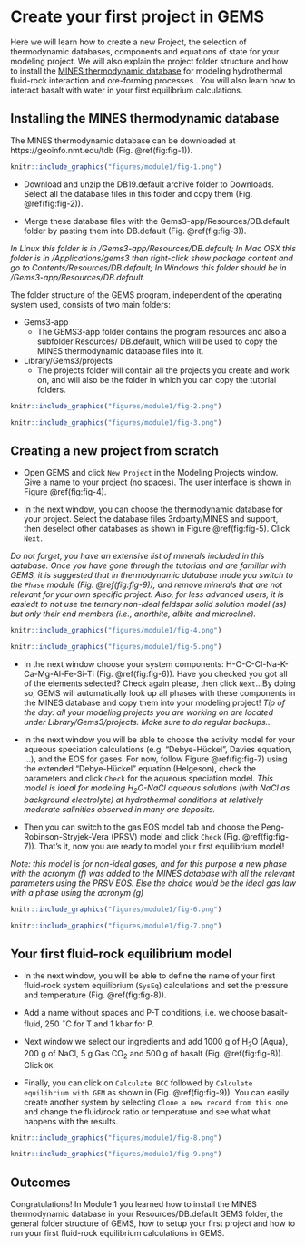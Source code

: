 # Create your first project in GEMS {#intro}

 Here we will learn how to create a new Project, the selection of thermodynamic databases, components and equations of state for your modeling project. We will also explain the project folder structure and how to install the [MINES thermodynamic database](https://geoinfo.nmt.edu/mines-tdb) for modeling hydrothermal fluid-rock interaction and ore-forming processes . You will also learn how to interact basalt with water in your first equilibrium calculations.
 
## Installing the MINES thermodynamic database

The MINES thermodynamic database can be downloaded at https://geoinfo.nmt.edu/tdb (Fig. \@ref(fig:fig-1)).


```r
knitr::include_graphics("figures/module1/fig-1.png")
```


- Download and unzip the DB19.default archive folder to Downloads. Select all the database files in this folder and copy them (Fig. \@ref(fig:fig-2)).

- Merge these database files with the Gems3-app/Resources/DB.default folder by pasting them into DB.default (Fig. \@ref(fig:fig-3)). 
 	
_In Linux this folder is in /Gems3-app/Resources/DB.default; In Mac OSX this folder is in /Applications/gems3 then right-click show package content and go to Contents/Resources/DB.default; In Windows this folder should be in /Gems3-app/Resources/DB.default._
 	
The folder structure of the GEMS program, independent of the operating system used, consists of two main folders: 

 		
- Gems3-app
    + The GEMS3-app folder contains the program resources and also a subfolder Resources/ DB.default, which will be used to copy the MINES thermodynamic database files into it. 

- Library/Gems3/projects
    + The projects folder will contain all the projects you create and work on, and will also be the folder in which you can copy the tutorial folders. 
 	
 ```r
knitr::include_graphics("figures/module1/fig-2.png")
```

```r
knitr::include_graphics("figures/module1/fig-3.png")
```	

 
## Creating a new project from scratch

- Open GEMS and click `New Project` in the Modeling Projects window. Give a name to your project (no spaces). The user interface is shown in Figure \@ref(fig:fig-4). 
 
- In the next window, you can choose the thermodynamic database for your project.	Select the database files 3rdparty/MINES and support, then deselect other databases as shown in Figure \@ref(fig:fig-5). Click `Next`.
 	
_Do not forget, you have an extensive list of minerals included in this database. Once you have gone through the tutorials and are familiar with GEMS, it is suggested that in thermodynamic database mode you switch to the `Phase` module (Fig. \@ref(fig:fig-9)), and remove minerals that are not relevant for your own specific project. Also, for less advanced users, it is easiedt to not use the ternary non-ideal feldspar solid solution model (ss) but only their end members (i.e., anorthite, albite and microcline)._


```r
knitr::include_graphics("figures/module1/fig-4.png")
```

```r
knitr::include_graphics("figures/module1/fig-5.png")
```
 	
 
- In the next window choose your system components: H-O-C-Cl-Na-K-Ca-Mg-Al-Fe-Si-Ti (Fig. \@ref(fig:fig-6)). Have you checked you got all of the elements selected? Check again please, then click `Next`...By doing so, GEMS will automatically look up all phases with these components in the MINES database and copy them into your modeling project!   _Tip of the day: all your modeling projects you are working on are located under Library/Gems3/projects. Make sure to do regular backups..._

	
- In the next window you will be able to choose the activity model for your aqueous speciation calculations (e.g. "Debye-Hückel", Davies equation, ...), and the EOS for gases. For now, follow Figure \@ref(fig:fig-7) using the extended "Debye-Hückel" equation (Helgeson), check the parameters and click `Check` for the aqueous speciation model. _This model is ideal for modeling H$_2$O-NaCl aqueous solutions (with NaCl as background electrolyte) at hydrothermal conditions at relatively moderate salinities observed in many ore deposits._

- Then you can switch to the gas EOS model tab and choose the Peng-Robinson-Stryjek-Vera (PRSV) model and click `Check` (Fig. \@ref(fig:fig-7)). That's it, now you are ready to model your first equilibrium model!

_Note: this model is for non-ideal gases, and for this purpose a new phase with the acronym (f) was added to the MINES database with all the relevant parameters using the PRSV EOS. Else the choice would be the ideal gas law with a phase using the acronym (g)_

```r
knitr::include_graphics("figures/module1/fig-6.png")
```


```r
knitr::include_graphics("figures/module1/fig-7.png")
```

## Your first fluid-rock equilibrium model

- In the next window, you will be able to define the name of your first fluid-rock system equilibrium (`SysEq`) calculations and set the pressure and temperature (Fig. \@ref(fig:fig-8)).  

- Add a name without spaces and P-T conditions, i.e. we choose basalt-fluid, 250 $^{\circ}$C for T and 1 kbar for P. 
	
- Next window we select our ingredients and add 1000 g of H$_2$O (Aqua), 200 g of NaCl, 5 g Gas CO$_2$ and 500 g of basalt (Fig. \@ref(fig:fig-8)). Click `OK`.
	
- Finally, you can click on `Calculate BCC` followed by `Calculate equilibrium with GEM` as shown in (Fig. \@ref(fig:fig-9)). You can easily create another system by selecting `Clone a new record from this one` and change the fluid/rock ratio or temperature and see what what happens with the results. 


```r
knitr::include_graphics("figures/module1/fig-8.png")
```

```r
knitr::include_graphics("figures/module1/fig-9.png")
```

## Outcomes

Congratulations! In Module 1 you learned how to install the MINES thermodynamic database in your Resources/DB.default GEMS folder, the general folder structure of GEMS, how to setup your first project and how to run your first fluid-rock equilibrium calculations in GEMS.
